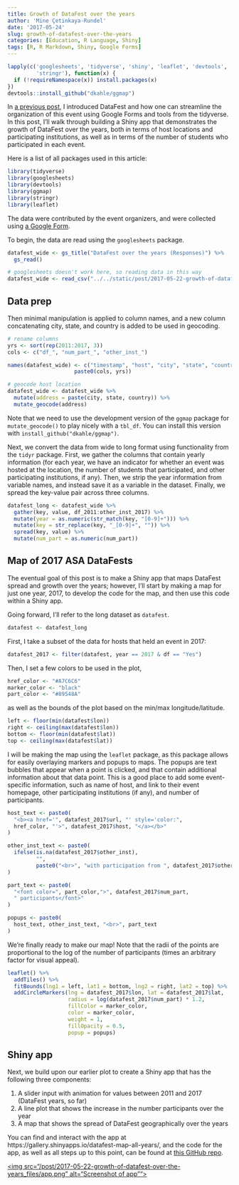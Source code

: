 ```yaml
---
title: Growth of DataFest over the years
author: 'Mine Çetinkaya-Rundel'
date: '2017-05-24'
slug: growth-of-datafest-over-the-years
categories: [Education, R Language, Shiny]
tags: [R, R Markdown, Shiny, Google Forms]
---
```


```r
lapply(c('googlesheets', 'tidyverse', 'shiny', 'leaflet', 'devtools',
         'stringr'), function(x) {
  if (!requireNamespace(x)) install.packages(x)
})
devtools::install_github("dkahle/ggmap")
```

In [a previous post](/2017/04/05/datafestorg/), I introduced DataFest and how one can streamline the organization of this event using Google Forms and tools from the tidyverse. In this post, I'll walk through building a Shiny app that demonstrates the growth of DataFest over the years, both in terms of host locations and participating institutions, as well as in terms of the number of students who participated in each event.

Here is a list of all packages used in this article:

```r
library(tidyverse)
library(googlesheets)
library(devtools)
library(ggmap)
library(stringr)
library(leaflet)
```

The data were contributed by the event organizers, and were collected using [a Google Form](https://goo.gl/forms/jlLC9B7aVIaF1QoQ2). 

To begin, the data are read using the `googlesheets` package.

```r
datafest_wide <- gs_title("DataFest over the years (Responses)") %>%
  gs_read()
```

```r
# googlesheets doesn't work here, so reading data in this way
datafest_wide <- read_csv("../../static/post/2017-05-22-growth-of-datafest-over-the-years_files/datafest-raw.csv")
```

## Data prep

Then minimal manipulation is applied to column names, and a new column concatenating city, state, and country is added to be used in geocoding.

```r
# rename columns
yrs <- sort(rep(2011:2017, 3))
cols <- c("df_", "num_part_", "other_inst_")

names(datafest_wide) <- c("timestamp", "host", "city", "state", "country", "url",
                     paste0(cols, yrs))

# geocode host location
datafest_wide <- datafest_wide %>%
  mutate(address = paste(city, state, country)) %>% 
  mutate_geocode(address)
```

Note that we need to use the development version of the `ggmap` package for `mutate_geocode()` to play nicely with a `tbl_df`. You can install this version with `install_github("dkahle/ggmap")`. 

Next, we convert the data from wide to long format using functionality from the `tidyr` package. First, we gather the columns that contain yearly information (for each year, we have an indicator for whether an event was hosted at the location, the number of students that participated, and other participating institutions, if any). Then, we strip the year information from variable names, and instead save it as a variable in the dataset. Finally, we spread the key-value pair across three columns.

```r
datafest_long <- datafest_wide %>% 
  gather(key, value, df_2011:other_inst_2017) %>%
  mutate(year = as.numeric(str_match(key, "[0-9]+"))) %>%
  mutate(key = str_replace(key, "_[0-9]+", "")) %>%
  spread(key, value) %>%
  mutate(num_part = as.numeric(num_part))
```

## Map of 2017 ASA DataFests

The eventual goal of this post is to make a Shiny app that maps DataFest spread and growth over the years; however, I'll start by making a map for just one year, 2017, to develop the code for the map, and then use this code within a Shiny app.

Going forward, I'll refer to the long dataset as `datafest`.

```r
datafest <- datafest_long
```

First, I take a subset of the data for hosts that held an event in 2017:

```r
datafest_2017 <- filter(datafest, year == 2017 & df == "Yes")
```

Then, I set a few colors to be used in the plot,

```r
href_color <- "#A7C6C6"
marker_color <- "black"
part_color <- "#89548A"
```

as well as the bounds of the plot based on the min/max longitude/latitude.

```r
left <- floor(min(datafest$lon))
right <- ceiling(max(datafest$lon))
bottom <- floor(min(datafest$lat))
top <- ceiling(max(datafest$lat))
```

I will be making the map using the `leaflet` package, as this package allows for easily overlaying markers and popups to maps. The popups are text bubbles that appear when a point is clicked, and that contain additional information about that data point. This is a good place to add some event-specific information, such as name of host, and link to their event homepage, other participating institutions (if any), and number of participants.

```r
host_text <- paste0(
  "<b><a href='", datafest_2017$url, "' style='color:", 
  href_color, "'>", datafest_2017$host, "</a></b>"
)

other_inst_text <- paste0(
  ifelse(is.na(datafest_2017$other_inst), 
         "", 
         paste0("<br>", "with participation from ", datafest_2017$other_inst))
)

part_text <- paste0(
  "<font color=", part_color,">", datafest_2017$num_part, 
  " participants</font>"
)

popups <- paste0(
  host_text, other_inst_text, "<br>", part_text
)
```

We're finally ready to make our map! Note that the radii of the points are proportional to the log of the number of participants (times an arbitrary factor for visual appeal).

```r
leaflet() %>%
  addTiles() %>%
  fitBounds(lng1 = left, lat1 = bottom, lng2 = right, lat2 = top) %>%
  addCircleMarkers(lng = datafest_2017$lon, lat = datafest_2017$lat,
                   radius = log(datafest_2017$num_part) * 1.2, 
                   fillColor = marker_color,
                   color = marker_color,
                   weight = 1,
                   fillOpacity = 0.5,
                   popup = popups)
```

## Shiny app

Next, we build upon our earlier plot to create a Shiny app that has the following three components:

1. A slider input with animation for values between 2011 and 2017 (DataFest years, so far)
2. A line plot that shows the increase in the number participants over the year
3. A map that shows the spread of DataFest geographically over the years

You can find and interact with the app at https://gallery.shinyapps.io/datafest-map-all-years/, and the code for the app, as well as all steps up to this point, can be found at [this GitHub repo](https://github.com/mine-cetinkaya-rundel/datafest-growth).

<a href="https://gallery.shinyapps.io/datafest-map-all-years/">
<img src="/post/2017-05-22-growth-of-datafest-over-the-years_files/app.png" alt="Screenshot of app"">
</a>




